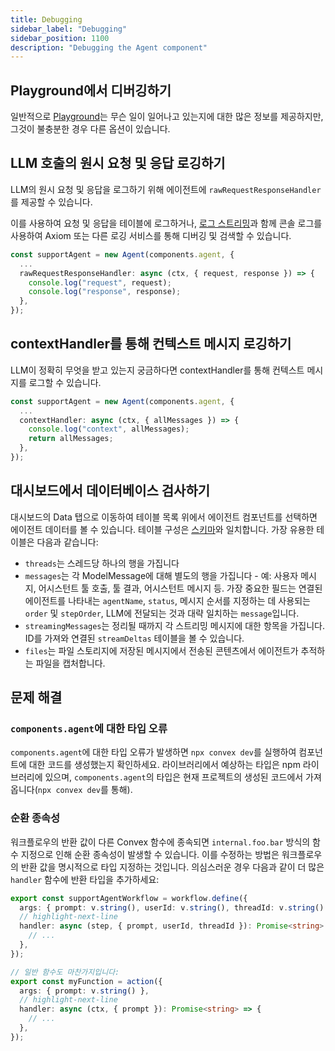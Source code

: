 ```yaml
---
title: Debugging
sidebar_label: "Debugging"
sidebar_position: 1100
description: "Debugging the Agent component"
---
```


## Playground에서 디버깅하기

일반적으로 [Playground](./playground.mdx)는 무슨 일이 일어나고 있는지에 대한 많은 정보를 제공하지만, 그것이 불충분한 경우 다른 옵션이 있습니다.

## LLM 호출의 원시 요청 및 응답 로깅하기

LLM의 원시 요청 및 응답을 로그하기 위해 에이전트에 `rawRequestResponseHandler`를 제공할 수 있습니다.

이를 사용하여 요청 및 응답을 테이블에 로그하거나, [로그 스트리밍](https://docs.convex.dev/production/integrations/log-streams/)과 함께 콘솔 로그를 사용하여 Axiom 또는 다른 로깅 서비스를 통해 디버깅 및 검색할 수 있습니다.

```ts
const supportAgent = new Agent(components.agent, {
  ...
  rawRequestResponseHandler: async (ctx, { request, response }) => {
    console.log("request", request);
    console.log("response", response);
  },
});
```

## contextHandler를 통해 컨텍스트 메시지 로깅하기

LLM이 정확히 무엇을 받고 있는지 궁금하다면 contextHandler를 통해 컨텍스트 메시지를 로그할 수 있습니다.

```ts
const supportAgent = new Agent(components.agent, {
  ...
  contextHandler: async (ctx, { allMessages }) => {
    console.log("context", allMessages);
    return allMessages;
  },
});
```

## 대시보드에서 데이터베이스 검사하기

대시보드의 Data 탭으로 이동하여 테이블 목록 위에서 에이전트 컴포넌트를 선택하면 에이전트 데이터를 볼 수 있습니다. 테이블 구성은 [스키마](https://github.com/get-convex/agent/blob/main/src/component/schema.ts)와 일치합니다. 가장 유용한 테이블은 다음과 같습니다:

- `threads`는 스레드당 하나의 행을 가집니다
- `messages`는 각 ModelMessage에 대해 별도의 행을 가집니다 - 예: 사용자 메시지, 어시스턴트 툴 호출, 툴 결과, 어시스턴트 메시지 등. 가장 중요한 필드는 연결된 에이전트를 나타내는 `agentName`, `status`, 메시지 순서를 지정하는 데 사용되는 `order` 및 `stepOrder`, LLM에 전달되는 것과 대략 일치하는 `message`입니다.
- `streamingMessages`는 정리될 때까지 각 스트리밍 메시지에 대한 항목을 가집니다. ID를 가져와 연결된 `streamDeltas` 테이블을 볼 수 있습니다.
- `files`는 파일 스토리지에 저장된 메시지에서 전송된 콘텐츠에서 에이전트가 추적하는 파일을 캡처합니다.

## 문제 해결

### `components.agent`에 대한 타입 오류

`components.agent`에 대한 타입 오류가 발생하면 `npx convex dev`를 실행하여 컴포넌트에 대한 코드를 생성했는지 확인하세요. 라이브러리에서 예상하는 타입은 npm 라이브러리에 있으며, `components.agent`의 타입은 현재 프로젝트의 생성된 코드에서 가져옵니다(`npx convex dev`를 통해).

### 순환 종속성

워크플로우의 반환 값이 다른 Convex 함수에 종속되면 `internal.foo.bar` 방식의 함수 지정으로 인해 순환 종속성이 발생할 수 있습니다. 이를 수정하는 방법은 워크플로우의 반환 값을 명시적으로 타입 지정하는 것입니다. 의심스러운 경우 다음과 같이 더 많은 `handler` 함수에 반환 타입을 추가하세요:

```ts
export const supportAgentWorkflow = workflow.define({
  args: { prompt: v.string(), userId: v.string(), threadId: v.string() },
  // highlight-next-line
  handler: async (step, { prompt, userId, threadId }): Promise<string> => {
    // ...
  },
});

// 일반 함수도 마찬가지입니다:
export const myFunction = action({
  args: { prompt: v.string() },
  // highlight-next-line
  handler: async (ctx, { prompt }): Promise<string> => {
    // ...
  },
});
```
